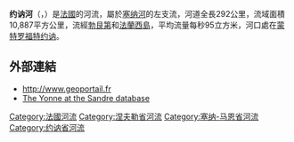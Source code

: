 {{noteTA
|G1=法国地名
|G2=单位
}}
{{Infobox river
| name              = 约讷河
| native_name       = Yonne
| image             = 1240-Auxerre.jpg
| image_caption     = 流经[[欧塞尔|欧塞尔]]的约讷河
| map               = Yonne.png
| source1_location  = {{le|莫尔旺山|Morvan}}
| mouth_location    = [[塞纳河|塞纳河]]
| mouth_coordinates = {{coord|48|23|15|N|2|57|30|E|name=Seine-Yonne|display=inline,title}}
| progression       = {{RSeine}}
| subdivision_type1 = [[世界政區索引|国家]]
| subdivision_name1 = {{FR}}
| length            = {{cvt|292|km|mi}}
| source1_elevation = {{cvt|730|m|ft}}
| discharge1_avg    = {{cvt|95|m3/s|cuft/s}}
| basin_size        = {{cvt|10887|km2|mi2}}
}}

'''约讷河'''（{{lang-fr|Yonne}}，{{IPA-fr|jɔn|-|Fr-Paris--Yonne.ogg}}）是[[法國|法國]]的河流，屬於[[塞纳河|塞纳河]]的左支流，河道全長292公里，流域面積10,887平方公里，流經[[勃艮第|勃艮第]]和[[法蘭西島大區|法蘭西島]]，平均流量每秒95立方米，河口處在[[蒙特罗福特约讷|蒙特罗福特约讷]]。

==外部連結==
*http://www.geoportail.fr {{Wayback|url=http://www.geoportail.fr/ |date=20101215171356 }}
*[http://sandre.eaufrance.fr/app/chainage/courdo/htm/F3--0200.php?cg=F3--0200 The Yonne at the Sandre database]

{{Authority control}}
{{France-geo-stub}}
[[Category:法國河流|Category:法國河流]]
[[Category:涅夫勒省河流|Category:涅夫勒省河流]]
[[Category:塞纳-马恩省河流|Category:塞纳-马恩省河流]]
[[Category:约讷省河流|Category:约讷省河流]]